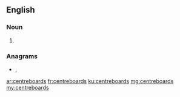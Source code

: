 {{also|centreboards|centre-boards|centre boards}}
==English==

===Noun===
{{head|en|noun plural form}}

# {{plural of|lang=en|centreboard}}

===Anagrams===
* {{l|en|centerboards}}, {{l|en|center-boards}}

[[ar:centreboards]]
[[fr:centreboards]]
[[ku:centreboards]]
[[mg:centreboards]]
[[my:centreboards]]